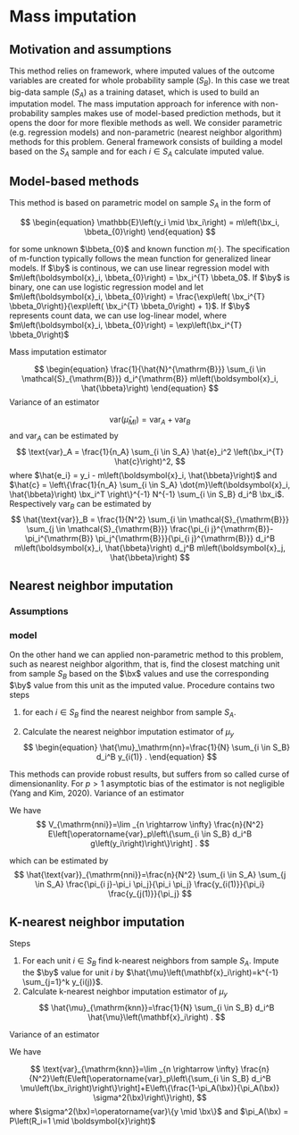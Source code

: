 # Mass imputation

## Motivation and assumptions

This method relies on framework, where imputed values of the outcome variables are created for whole probability sample ($S_B$). In this case we treat big-data sample ($S_A$) as a training dataset, which is used to build an imputation model. The mass imputation approach for inference with non-probability samples makes use of model-based prediction methods, but it opens the door for more flexible methods as well.  We consider parametric (e.g. regression models) and non-parametric (nearest neighbor algorithm) methods for this problem. General framework consists of building a model based on the $S_A$ sample and for each $i \in S_A$ calculate imputed value. 

## Model-based methods

This method is based on parametric model on sample $S_A$ in the form of

$$
\begin{equation}
\mathbb{E}\left(y_i \mid \bx_i\right) = m\left(\bx_i, \bbeta_{0}\right)
\end{equation}
$$

for some unknown $\bbeta_{0}$ and known function $m(\cdot)$. The specification of m-function typically follows the mean function for generalized linear models. If $\by$ is continous, we can use linear regression model with $m\left(\boldsymbol{x}_i, \bbeta_{0}\right) = \bx_i^{T} \bbeta_0$. If $\by$ is binary, one can use logistic regression model and let $m\left(\boldsymbol{x}_i, \bbeta_{0}\right) = \frac{\exp\left( \bx_i^{T} \bbeta_0\right)}{\exp\left( \bx_i^{T} \bbeta_0\right) + 1}$. If $\by$ represents count data, we can use log-linear model, where $m\left(\boldsymbol{x}_i, \bbeta_{0}\right) = \exp\left(\bx_i^{T} \bbeta_0\right)$

Mass imputation estimator

$$
\begin{equation}
\frac{1}{\hat{N}^{\mathrm{B}}} \sum_{i \in \mathcal{S}_{\mathrm{B}}} d_i^{\mathrm{B}} m\left(\boldsymbol{x}_i, \hat{\bbeta}\right)
\end{equation}
$$ Variance of an estimator

$$
\text{var}\left(\hat{\mu}_{MI}\right) = \text{var}_A + \text{var}_B 
$$ and $\text{var}_A$ can be estimated by $$
\text{var}_A = \frac{1}{n_A} \sum_{i \in S_A} \hat{e}_i^2 \left(\bx_i^{T} \hat{c}\right)^2,
$$ where $\hat{e_i} = y_i - m\left(\boldsymbol{x}_i, \hat{\bbeta}\right)$ and $\hat{c} = \left\{\frac{1}{n_A} \sum_{i \in S_A} \dot{m}\left(\boldsymbol{x}_i, \hat{\bbeta}\right) \bx_i^T \right\}^{-1} N^{-1} \sum_{i \in S_B} d_i^B \bx_i$. Respectively $\text{var}_B$ can be estimated by $$
\hat{\text{var}}_B = \frac{1}{N^2} \sum_{i \in \mathcal{S}_{\mathrm{B}}} \sum_{j \in \mathcal{S}_{\mathrm{B}}} \frac{\pi_{i j}^{\mathrm{B}}-\pi_i^{\mathrm{B}} \pi_j^{\mathrm{B}}}{\pi_{i j}^{\mathrm{B}}} d_i^B m\left(\boldsymbol{x}_i, \hat{\bbeta}\right) d_j^B m\left(\boldsymbol{x}_j, \hat{\bbeta}\right)
$$

## Nearest neighbor imputation

### Assumptions

### model

On the other hand we can applied non-parametric method to this problem, such as nearest neighbor algorithm, that is, find the closest matching unit from sample $S_B$ based on the $\bx$ values and use the corresponding $\by$ value from this unit as the imputed value. Procedure contains two steps

1.  for each $i \in S_B$ find the nearest neighbor from sample $S_A$.

2.  Calculate the nearest neighbor imputation estimator of $\mu_y$ $$
    \begin{equation}
    \hat{\mu}_\mathrm{nn}=\frac{1}{N} \sum_{i \in S_B} d_i^B y_{i(1)} .
    \end{equation}
    $$

This methods can provide robust results, but suffers from so called curse of dimensionanlity. For $p > 1$ asymptotic bias of the estimator is not negligible (Yang and Kim, 2020).
Variance of an estimator

We have $$
V_{\mathrm{nni}}=\lim _{n \rightarrow \infty} \frac{n}{N^2} E\left[\operatorname{var}_p\left\{\sum_{i \in S_B} d_i^B g\left(y_i\right)\right\}\right] .
$$

which can be estimated by $$
\hat{\text{var}}_{\mathrm{nni}}=\frac{n}{N^2} \sum_{i \in S_A} \sum_{j \in S_A} \frac{\pi_{i j}-\pi_i \pi_j}{\pi_i \pi_j} \frac{y_{i(1)}}{\pi_i} \frac{y_{j(1)}}{\pi_j}
$$

## K-nearest neighbor imputation

Steps

1.  For each unit $i \in S_B$ find k-nearest neighbors from sample $S_A$. Impute the $\by$ value for unit $i$ by $\hat{\mu}\left(\mathbf{x}_i\right)=k^{-1} \sum_{j=1}^k y_{i(j)}$.
2.  Calculate k-nearest neighbor imputation estimator of $\mu_y$ $$
    \hat{\mu}_{\mathrm{knn}}=\frac{1}{N} \sum_{i \in S_B} d_i^B \hat{\mu}\left(\mathbf{x}_i\right) .
    $$

Variance of an estimator

We have

$$
\text{var}_{\mathrm{knn}}=\lim _{n \rightarrow \infty} \frac{n}{N^2}\left(E\left[\operatorname{var}_p\left\{\sum_{i \in S_B} d_i^B \mu\left(\bx_i\right)\right\}\right]+E\left\{\frac{1-\pi_A(\bx)}{\pi_A(\bx)} \sigma^2(\bx)\right\}\right),
$$ where $\sigma^2(\bx)=\operatorname{var}\{y \mid \bx\}$ and $\pi_A(\bx) = P\left(R_i=1 \mid \boldsymbol{x}\right)$
